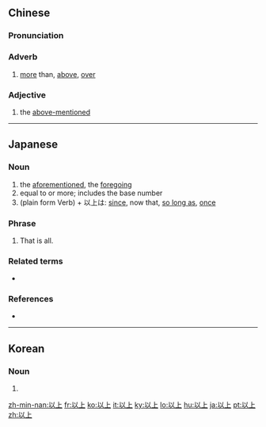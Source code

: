 ==Chinese==
{{zh-forms}}

===Pronunciation===
{{zh-pron
|m=yǐshàng
|c=ji5 soeng6
|h=pfs=yî-song
|mn=qz,tw,xm:í-siōng/twv,zz:í-siāng
|cat=adv,a
}}

===Adverb===
{{zh-adv}}

# [[more]] than, [[above]], [[over]]

===Adjective===
{{zh-adj}}

# the [[above-mentioned]]

----

==Japanese==
{{ja-kanjitab|い|じょう|yomi=on}}

===Noun===
{{ja-noun|いじょう|hhira=いじやう}}

# the [[aforementioned]], the [[foregoing]]
# equal to or more; includes the base number
# (plain form Verb) + 以上は: [[since]], now that, [[so long as]], [[once]]

===Phrase===
{{ja-phrase|いじょう|hhira=いじやう}}

# That is all. {{gloss|used at the end of a text to indicate that there is nothing further}}

===Related terms===
* {{l|ja|以下}}

===References===
* {{R:Shogakukan}}

----

==Korean==
{{ko-hanjatab}}

===Noun===
{{ko-noun|hj|hangeul=이상}}

# {{hanja form of|이상|the [[aforementioned]], the [[foregoing]]}}

[[zh-min-nan:以上]]
[[fr:以上]]
[[ko:以上]]
[[it:以上]]
[[ky:以上]]
[[lo:以上]]
[[hu:以上]]
[[ja:以上]]
[[pt:以上]]
[[zh:以上]]